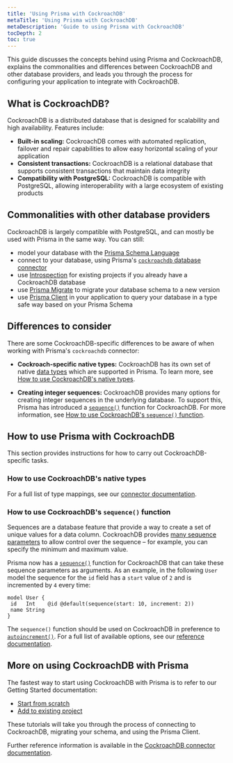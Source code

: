 ```yaml
---
title: 'Using Prisma with CockroachDB'
metaTitle: 'Using Prisma with CockroachDB'
metaDescription: 'Guide to using Prisma with CockroachDB'
tocDepth: 2
toc: true
---
```


<TopBlock>

This guide discusses the concepts behind using Prisma and CockroachDB, explains the commonalities and differences between CockroachDB and other database providers, and leads you through the process for configuring your application to integrate with CockroachDB.

</TopBlock>

## What is CockroachDB?

CockroachDB is a distributed database that is designed for scalability and high availability. Features include:

- **Built-in scaling:** CockroachDB comes with automated replication, failover and repair capabilities to allow easy horizontal scaling of your application
- **Consistent transactions:** CockroachDB is a relational database that supports consistent transactions that maintain data integrity
- **Compatibility with PostgreSQL:** CockroachDB is compatible with PostgreSQL, allowing interoperability with a large ecosystem of existing products

## Commonalities with other database providers

CockroachDB is largely compatible with PostgreSQL, and can mostly be used with Prisma in the same way. You can still:

- model your database with the [Prisma Schema Language](/concepts/components/prisma-schema)
- connect to your database, using Prisma's [`cockroachdb` database connector](/concepts/database-connectors/cockroachdb)
- use [Introspection](/concepts/components/introspection) for existing projects if you already have a CockroachDB database
- use [Prisma Migrate](/concepts/components/prisma-migrate) to migrate your database schema to a new version
- use [Prisma Client](/concepts/components/prisma-client) in your application to query your database in a type safe way based on your Prisma Schema

## Differences to consider

There are some CockroachDB-specific differences to be aware of when working with Prisma's `cockroachdb` connector:

- **Cockroach-specific native types:** CockroachDB has its own set of native [data types](https://www.cockroachlabs.com/docs/stable/data-types.html) which are supported in Prisma. To learn more, see [How to use CockroachDB's native types](#how-to-use-cockroachdbs-native-types).

- **Creating integer sequences:** CockroachDB provides many options for creating integer sequences in the underlying database. To support this, Prisma has introduced a [`sequence()`](/reference/api-reference/prisma-schema-reference#sequence) function for CockroachDB. For more information, see [How to use CockroachDB's `sequence()` function](#how-to-use-cockroachdbs-sequence-function).

## How to use Prisma with CockroachDB

This section provides instructions for how to carry out CockroachDB-specific tasks.

### How to use CockroachDB's native types

For a full list of type mappings, see our [connector documentation](/concepts/database-connectors/cockroachdb#type-mapping-between-cockroachdb-and-the-prisma-schema).

### How to use CockroachDB's `sequence()` function

Sequences are a database feature that provide a way to create a set of unique values for a data column. CockroachDB provides [many sequence parameters](https://www.cockroachlabs.com/docs/v21.2/create-sequence#parameters) to allow control over the sequence – for example, you can specify the minimum and maximum value.

Prisma now has a [`sequence()`](/reference/api-reference/prisma-schema-reference#sequence) function for CockroachDB that can take these sequence parameters as arguments. As an example, in the following `User` model the sequence for the `id` field has a `start` value of `2` and is incremented by `4` every time:

```file=schema.prisma
model User {
 id   Int    @id @default(sequence(start: 10, increment: 2))
 name String
}
```

The `sequence()` function should be used on CockroachDB in preference to [`autoincrement()`](/reference/api-reference/prisma-schema-reference#autoincrement). For a full list of available options, see our [reference documentation](/reference/api-reference/prisma-schema-reference#sequence).

## More on using CockroachDB with Prisma

The fastest way to start using CockroachDB with Prisma is to refer to our Getting Started documentation:

- [Start from scratch](https://www.prisma.io/docs/getting-started/setup-prisma/start-from-scratch/relational-databases-typescript-cockroachdb)
- [Add to existing project](https://www.prisma.io/docs/getting-started/setup-prisma/add-to-existing-project/relational-databases-typescript-cockroachdb)

These tutorials will take you through the process of connecting to CockroachDB, migrating your schema, and using the Prisma Client.

Further reference information is available in the [CockroachDB connector documentation](/concepts/database-connectors/cockroachdb).
